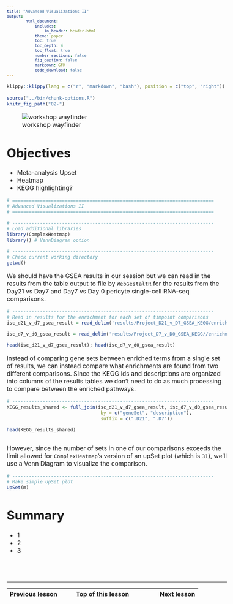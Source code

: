 ```yaml
---
title: "Advanced Visualizations II"
output:
        html_document:
            includes:
                in_header: header.html
            theme: paper
            toc: true
            toc_depth: 4
            toc_float: true
            number_sections: false
            fig_caption: false
            markdown: GFM
            code_download: false
---
```


<style type="text/css">

body, td {
   font-size: 16px;
}
code.r{
  font-size: 12px;
}
pre {
  font-size: 12px
}

</style>

```r
klippy::klippy(lang = c("r", "markdown", "bash"), position = c("top", "right"))
```

```r
source("../bin/chunk-options.R")
knitr_fig_path("02-")
```

![workshop wayfinder](images/wayfinder/wayfinder-07B.png)

# Objectives

- Meta-analysis Upset
- Heatmap
- KEGG highlighting?

<!-- # library(VennDiagram) # missing library -->
```r
# =========================================================================
# Advanced Visualizations II
# =========================================================================

# -------------------------------------------------------------------------
# Load additional libraries
library(ComplexHeatmap)
library() # VennDiagram option

# -------------------------------------------------------------------------
# Check current working directory
getwd()
```

We should have the GSEA results in our session but we can read in the results from the table output to file by `WebGestaltR` for the results from the Day21 vs Day7 and Day7 vs Day 0 pericyte single-cell RNA-seq comparisons. 

```r
# -------------------------------------------------------------------------
# Read in results for the enrichment for each set of timpoint comparisons
isc_d21_v_d7_gsea_result = read_delim('results/Project_D21_v_D7_GSEA_KEGG/enrichment_results_D21_v_D7_GSEA_KEGG.txt')

isc_d7_v_d0_gsea_result = read_delim('results/Project_D7_v_D0_GSEA_KEGG//enrichment_results_D7_v_D0_GSEA_KEGG.txt')

head(isc_d21_v_d7_gsea_result); head(isc_d7_v_d0_gsea_result)
```

Instead of comparing gene sets between enriched terms from a single set of results, we can instead compare what enrichments are found from two different comparisons. Since the KEGG ids and descriptions are organized into columns of the results tables we don't need to do as much processing to compare between the enriched pathways. 

```r
# -------------------------------------------------------------------------
KEGG_results_shared <- full_join(isc_d21_v_d7_gsea_result, isc_d7_v_d0_gsea_result, 
                                  by = c("geneSet", "description"),
                                  suffix = c(".D21", ".D7"))

head(KEGG_results_shared)



```


However, since the number of sets in one of our comparisons exceeds the limit allowed for `ComplexHeatmap`'s version of an upSet plot (which is `31`), we'll use a Venn Diagram to visualize the comparison.




```r
# -------------------------------------------------------------------------
# Make simple UpSet plot
UpSet(m)
```







# Summary

- 1
- 2
- 3

<br/>
<br/>
<hr/>
| [Previous lesson](04-gene-set-references.html) | [Top of this lesson](#top) | [Next lesson](08-analysis-summary.html) |
| :--- | :----: | ---: |